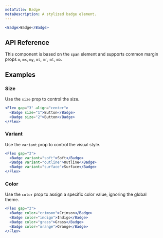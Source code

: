 ```yaml
---
metaTitle: Badge
metaDescription: A stylized badge element.
---
```


```jsx live=true
<Badge>Badge</Badge>
```

## API Reference

This component is based on the `span` element and supports common margin props `m`, `mx`, `my`, `ml`, `mr`, `mt`, `mb`.

<ThemesPropsTable name="badge" />

## Examples

### Size

Use the `size` prop to control the size.

```jsx live=true
<Flex gap="3" align="center">
  <Badge size="1">Button</Badge>
  <Badge size="2">Button</Badge>
</Flex>
```

### Variant

Use the `variant` prop to control the visual style.

```jsx live=true
<Flex gap="3">
  <Badge variant="soft">Soft</Badge>
  <Badge variant="outline">Outline</Badge>
  <Badge variant="surface">Surface</Badge>
</Flex>
```

### Color

Use the `color` prop to assign a specific color value, ignoring the global theme.

```jsx live=true
<Flex gap="3">
  <Badge color="crimson">Crimson</Badge>
  <Badge color="indigo">Indigo</Badge>
  <Badge color="grass">Grass</Badge>
  <Badge color="orange">Orange</Badge>
</Flex>
```
